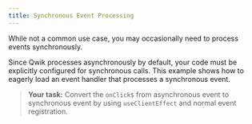 ```yaml
---
title: Synchronous Event Processing
---
```


While not a common use case, you may occasionally need to process events synchronously.

Since Qwik processes asynchronously by default, your code must be explicitly configured for synchronous calls. This example shows how to eagerly load an event handler that processes a synchronous event.


> **Your task:** Convert the `onClick$` from asynchronous event to synchronous event by using `useClientEffect` and normal event registration.
